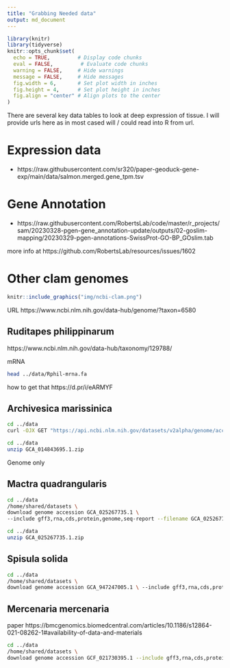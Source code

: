 ```yaml
---
title: "Grabbing Needed data"
output: md_document
---
```



```r
library(knitr)
library(tidyverse)
knitr::opts_chunk$set(
  echo = TRUE,         # Display code chunks
  eval = FALSE,         # Evaluate code chunks
  warning = FALSE,     # Hide warnings
  message = FALSE,     # Hide messages
  fig.width = 6,       # Set plot width in inches
  fig.height = 4,      # Set plot height in inches
  fig.align = "center" # Align plots to the center
)
```



There are several key data tables to look at deep expression of tissue.
I will provide urls here as in most cased will / could read into R from url.

# Expression data 
- https://raw.githubusercontent.com/sr320/paper-geoduck-gene-exp/main/data/salmon.merged.gene_tpm.tsv

# Gene Annotation
- https://raw.githubusercontent.com/RobertsLab/code/master/r_projects/sam/20230328-pgen-gene_annotation-update/outputs/02-goslim-mapping/20230329-pgen-annotations-SwissProt-GO-BP_GOslim.tab

more info at https://github.com/RobertsLab/resources/issues/1602

# Other clam genomes


```r
knitr::include_graphics("img/ncbi-clam.png")
```

URL https://www.ncbi.nlm.nih.gov/data-hub/genome/?taxon=6580

## Ruditapes philippinarum
https://www.ncbi.nlm.nih.gov/data-hub/taxonomy/129788/

mRNA

```bash
head ../data/Rphil-mrna.fa
```

how to get that https://d.pr/i/eARMYF

## Archivesica marissinica
```bash
cd ../data
curl -OJX GET "https://api.ncbi.nlm.nih.gov/datasets/v2alpha/genome/accession/GCA_014843695.1/download?include_annotation_type=GENOME_FASTA,GENOME_GFF,RNA_FASTA,CDS_FASTA,PROT_FASTA,SEQUENCE_REPORT&filename=GCA_014843695.1.zip" -H "Accept: application/zip"
```

```bash
cd ../data
unzip GCA_014843695.1.zip
```

Genome only

## Mactra quadrangularis
```bash
cd ../data
/home/shared/datasets \
download genome accession GCA_025267735.1 \
--include gff3,rna,cds,protein,genome,seq-report --filename GCA_025267735.1.zip
```


```bash
cd ../data
unzip GCA_025267735.1.zip
```


## Spisula solida
```bash
cd ../data
/home/shared/datasets \
download genome accession GCA_947247005.1 \ --include gff3,rna,cds,protein,genome,seq-report \ --filename GCA_947247005.1.zip
```


## Mercenaria mercenaria
paper https://bmcgenomics.biomedcentral.com/articles/10.1186/s12864-021-08262-1#availability-of-data-and-materials


```bash
cd ../data
/home/shared/datasets \
download genome accession GCF_021730395.1 --include gff3,rna,cds,protein,genome,seq-report --filename GCF_021730395.1.zip
```
